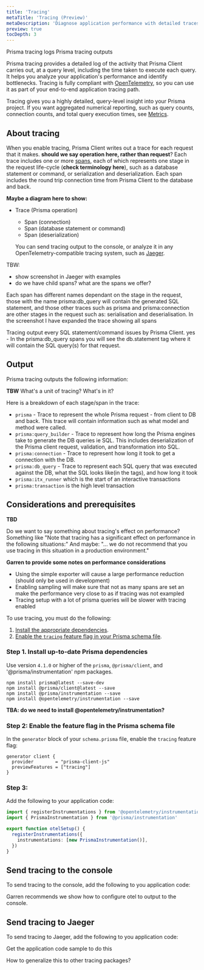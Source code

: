 ```yaml
---
title: 'Tracing'
metaTitle: 'Tracing (Preview)'
metaDescription: 'Diagnose application performance with detailed traces of each query.'
preview: true
tocDepth: 3
---
```


<TopBlock>

Prisma tracing logs
Prisma tracing outputs

Prisma tracing provides a detailed log of the activity that Prisma Client carries out, at a query level, including the time taken to execute each query. It helps you analyze your application's performance and identify bottlenecks. Tracing is fully compliant with [OpenTelemetry](https://opentelemetry.io/), so you can use it as part of your end-to-end application tracing path.

<Admonition type="info">

Tracing gives you a highly detailed, query-level insight into your Prisma project. If you want aggregated numerical reporting, such as query counts, connection counts, and total query execution times, see [Metrics](/concepts/components/prisma-client/metrics).

</Admonition>

</TopBlock>

## About tracing

When you enable tracing, Prisma Client writes out a trace for each request that it makes. **should we say operation here, rather than request**? Each trace includes one or more [spans](https://www.jaegertracing.io/docs/1.35/architecture/#span), each of which represents one stage in the request life-cycle (**check terminology here**), such as a database statement or command, or serialization and deserialization. Each span includes the round trip connection time from Prisma Client to the database and back.

**Maybe a diagram here to show:**

- Trace (Prisma operation)

  - Span (connection)
  - Span (database statement or command)
  - Span (deserialization)

  You can send tracing output to the console, or analyze it in any OpenTelemetry-compatible tracing system, such as [Jaeger](https://www.jaegertracing.io/).

TBW:

- show screenshot in Jaeger with examples
- do we have child spans? what are the spans we offer?

Each span has different names dependant on the stage in the request, those with the name prisma:db_query will contain the generated SQL statement, and those other traces such as prisma and prisma:connection are other stages in the request such as: serialisation and deserialisation. In the screenshot I have expanded the trace showing all spans

Tracing output every SQL statement/command issues by Prisma Client.
yes - In the prisma:db_query spans you will see the db.statement tag where it will contain the SQL query(s) for that request.

## Output

Prisma tracing outputs the following information:

**TBW**
What's a unit of tracing?
What's in it?

Here is a breakdown of each stage/span in the trace:

- `prisma` - Trace to represent the whole Prisma request - from client to DB and back. This trace will contain information such as what model and method were called.
- `prisma:query_builder` - Trace to represent how long the Prisma engines take to generate the DB queries ie SQL. This includes deserialization of the Prisma client request, validation, and transformation into SQL.
- `prisma:connection` - Trace to represent how long it took to get a connection with the DB.
- `prisma:db_query` - Trace to represent each SQL query that was executed against the DB, what the SQL looks like(in the tags), and how long it took
- `prisma:itx_runner` which is the start of an interactive transactions
- `prisma:transaction` is the high level transaction

## Considerations and prerequisites

**TBD**

Do we want to say something about tracing's effect on performance? Something like "Note that tracing has a significant effect on performance in the following situations:" And maybe: "... we do not recommend that you use tracing in this situation in a production environment."

**Garren to provide some notes on performance considerations**

- Using the simple exporter will cause a large performance reduction (should only be used in development)
- Enabling sampling will make sure that not as many spans are set an make the performance very close to as if tracing was not exampled
- Tracing setup with a lot of prisma queries will be slower with tracing enabled

To use tracing, you must do the following:

1. [Install the appropriate dependencies](#step-1-install-up-to-date-prisma-dependencies).
1. [Enable the `tracing` feature flag in your Prisma schema file](#step-2-enable-the-feature-flag-in-the-prisma-schema-file).

### Step 1. Install up-to-date Prisma dependencies

Use version `4.1.0` or higher of the `prisma`, `@prisma/client`, and '@prisma/instrumentation' npm packages.

```terminal
npm install prisma@latest --save-dev
npm install @prisma/client@latest --save
npm install @prisma/instrumentation --save
npm install @opentelemetry/instrumentation --save
```

**TBA: do we need to install @opentelemetry/instrumentation?**

### Step 2: Enable the feature flag in the Prisma schema file

In the `generator` block of your `schema.prisma` file, enable the `tracing` feature flag:

```prisma
generator client {
  provider        = "prisma-client-js"
  previewFeatures = ["tracing"]
}
```

### Step 3:

Add the following to your application code:

```ts
import { registerInstrumentations } from '@opentelemetry/instrumentation'
import { PrismaInstrumentation } from '@prisma/instrumentation'

export function otelSetup() {
  registerInstrumentations({
    instrumentations: [new PrismaInstrumentation()],
  })
}
```

## Send tracing to the console

To send tracing to the console, add the following to you application code:

Garren recommends we show how to configure otel to output to the console.

## Send tracing to Jaeger

To send tracing to Jaeger, add the following to you application code:

Get the application code sample to do this

How to generalize this to other tracing packages?
